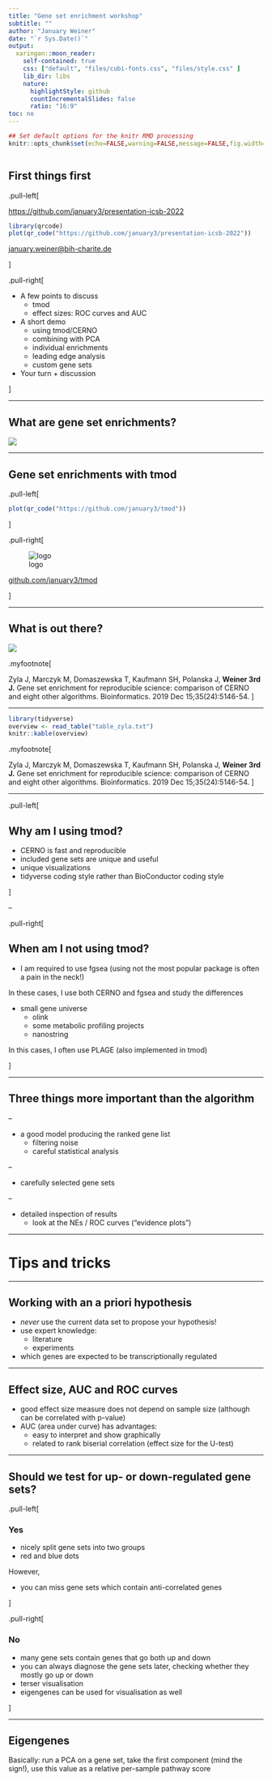 ```yaml
---
title: "Gene set enrichment workshop"
subtitle: ""
author: "January Weiner"
date: "`r Sys.Date()`"
output:
  xaringan::moon_reader:
    self-contained: true
    css: ["default", "files/cubi-fonts.css", "files/style.css" ]
    lib_dir: libs
    nature:
      highlightStyle: github
      countIncrementalSlides: false
      ratio: "16:9"
toc: no
---
```


```r
## Set default options for the knitr RMD processing
knitr::opts_chunk$set(echo=FALSE,warning=FALSE,message=FALSE,fig.width=5,fig.height=5,cache=FALSE,autodep=TRUE, results="hide")
```

```r
```

## First things first

.pull-left[

[https://github.com/january3/presentation-icsb-2022](https://github.com/january3/presentation-icsb-2022)

```r
library(qrcode)
plot(qr_code("https://github.com/january3/presentation-icsb-2022"))
```

[january.weiner@bih-charite.de](mailto:january.weiner@bih-charite.de)

]

.pull-right[
 
 * A few points to discuss
   - tmod
   - effect sizes: ROC curves and AUC
 * A short demo
   - using tmod/CERNO
   - combining with PCA
   - individual enrichments
   - leading edge analysis
   - custom gene sets
 * Your turn + discussion

]

---

## What are gene set enrichments?

![](figures/gse_overview.png)

---

## Gene set enrichments with tmod


.pull-left[


```r
plot(qr_code("https://github.com/january3/tmod"))
```



]


.pull-right[


![logo](figures/logo.png)

[github.com/january3/tmod](https://github.com/january3/tmod)

]





---

## What is out there?


![](figures/zyla_overview.jpeg)




.myfootnote[

Zyla J, Marczyk M, Domaszewska T, Kaufmann SH, Polanska J, **Weiner 3rd J.** Gene set enrichment for reproducible science: comparison of CERNO and eight other algorithms. Bioinformatics. 2019 Dec 15;35(24):5146-54.
]


---


```r
library(tidyverse)
overview <- read_table("table_zyla.txt")
knitr::kable(overview)
```

.myfootnote[

Zyla J, Marczyk M, Domaszewska T, Kaufmann SH, Polanska J, **Weiner 3rd J.** Gene set enrichment for reproducible science: comparison of CERNO and eight other algorithms. Bioinformatics. 2019 Dec 15;35(24):5146-54.
]


---

.pull-left[

## Why am I using tmod?

 * CERNO is fast and reproducible
 * included gene sets are unique and useful
 * unique visualizations
 * tidyverse coding style rather than BioConductor coding style


]

--

.pull-right[

## When am I not using tmod?
 
 * I am required to use fgsea (using not the most popular package is often
   a pain in the neck!)

In these cases, I use both CERNO and fgsea and study the differences

 * small gene universe
   - olink
   - some metabolic profiling projects
   - nanostring

In this cases, I often use PLAGE (also implemented in tmod)


]

---

## Three things more important than the algorithm

--

 * a good model producing the ranked gene list
   * filtering noise
   * careful statistical analysis

--

 * carefully selected gene sets 

--

 * detailed inspection of results
   * look at the NEs / ROC curves ("evidence plots")
   


---

# Tips and tricks

---

## Working with an a priori hypothesis

  * *never* use the current data set to propose your hypothesis! 
  * use expert knowledge:
    * literature
    * experiments
  * which genes are expected to be transcriptionally regulated

---

## Effect size, AUC and ROC curves

 * good effect size measure does not depend
   on sample size (although can be correlated with p-value)
 * AUC (area under curve) has advantages:
   * easy to interpret and show graphically
   * related to rank biserial correlation (effect size for the U-test)


---

## Should we test for up- or down-regulated gene sets?

.pull-left[

### Yes 

 * nicely split gene sets into two groups
 * red and blue dots

However,

 * you can miss gene sets which contain anti-correlated genes



]


.pull-right[

### No

 * many gene sets contain genes that go both up and down
 * you can always diagnose the gene sets later, checking whether they
   mostly go up or down
 * terser visualisation
 * eigengenes can be used for visualisation as well
 


]


---

## Eigengenes

Basically: run a PCA on a gene set, take the first component (mind the
sign!), use this value as a relative per-sample pathway score

